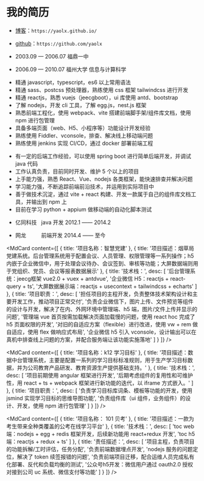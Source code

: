 # 我的简历

<MdTitle text="基本信息" />

- [博客](https://yaolx.github.io/)：`https://yaolx.github.io/`

- [github](https://github.com/yaolx)：`https://github.com/yaolx`

<MdTitle text="教育经历" />

- 2003.09 — 2006.07 福鼎一中

- 2006.09 — 2010.07 福州大学 信息与计算科学

<MdTitle text="技术栈" />

- 精通 javascript，typescript，es6 以上常用语法
- 精通 sass、postcss 预处理器，熟练使用 css 框架 tailwindcss 进行开发
- 精通 reactjs，熟悉 vuejs（jeecgboot），ui 库使用 antd、bootstrap
- 了解 nodejs，开发 cli 工具，了解 egg.js，nest.js 框架
- 熟悉前端工程化，使用 webpack、vite 搭建前端脚手架/组件库文档，使用 npm 进行包管理
- 具备多端页面（web、H5、小程序等）功能设计开发经验
- 熟练使用 Fiddler、vconsole，排查、解决线上移动端问题
- 熟练使用 jenkins 实现 CI/CD，通过 docker 部署前端工程

<MdTitle text="个人评价" />

- 有一定的后端工作经验，可以使用 spring boot 进行简单后端开发，并调试 java 代码
- 工作认真负责，目前同时开发、维护 5 个以上的项目
- 上手能力强，熟悉 React、Vue、nodejs 各类框架，能快速排查并解决问题
- 学习能力强，不断追踪前端前沿技术，并运用到实际项目中
- 善于做技术沉淀，通过 vite + react 构建、开发一款属于自己的组件库文档工具，并输出到 npm 上
- 目前在学习 python + appium 做移动端的自动化脚本测试

<MdTitle text="工作经历" />

- 亿同科技 &nbsp; java 开发 2012.1 —— 2014.2

- 网龙 &emsp; &emsp; 前端开发 2014.4 —— 至今

<MdTitle text="项目经验" />

<MdCard
  content={[
    {
      title: '项目名称：智慧党建'
    },
    {
      title:
        '项目描述：烟草局党建系统。后台管理系统用于配置会议、人员管理、权限管理等一系列操作；h5 内嵌于企业微信中，用于处理会议待办、会议签到、审核等功能；大屏数据端则用于党组织、党员、会议等报表数据展示'
    },
    {
      title: '技术栈：',
      desc: [
        '后台管理系统：jeecg框架 vue2.0 + vuex + antdvue',
        '企业微信 H5：reactjs + react-query + ts',
        '大屏数据展示端：reactjs + usecontext + tailwindcss + echarts'
      ]
    },
    {
      title: '项目职责：',
      desc: [
        '担任项目的主程开发，负责整体技术架构设计和主要开发工作，推动项目正常交付',
        '负责企业微信下，图片上传、文件预览等组件的设计与开发，解决了在内、外网环境中管理端、h5 端，图片/文件上传并显示的问题',
        '管理端 vue 首页按需加载解决页面加载慢的问题，使用 react hoc 完成了 h5 页面权限的开发',
        '对旧的自适应方案（flexible）进行改进，使用 vw + rem 做自适应，使用 flex 做响应式布局',
        '企业微信 h5 引入 vconsole，设计输出可以在真机中排查线上问题的方案，并配合服务端让该功能实施落地'
      ]
    }
  ]}
/>

<MdCard
  content={[
    {
      title: '项目名称：k12 学习目标'
    },
    {
      title:
        '项目描述：数据中台管理系统，主要是配置一系列的学习目标标准规则，用于生产学习目标数据，并为公司教育产品研发、教育资源生产提供基础支持。'
    },
    {
      title: '技术栈：',
      desc: [
        '项目前期使用 angular 框架进行开发',
        '后期考虑组件的复用性和可维护性，用 react + ts + webpack 框架进行新功能的迭代，以 iframe 方式嵌入。'
      ]
    },
    {
      title: '项目职责：',
      desc: [
        '负责学习目标库词条、模板等功能的开发，使用 jsmind 实现学习目标的思维导图功能',
        '负责组件库（ui 组件，业务组件）的设计、开发，使用 npm 进行包管理'
      ]
    }
  ]}
/>

<MdCard
  content={[
    {
      title: '项目名称： 101 贝考'
    },
    {
      title: '项目描述：一款为考生带来全种类覆盖的公考在线学习平台'
    },
    {
      title: '技术栈：',
      desc: [
        'toc web 端：nodejs + egg + redis 框架开发，后续新功能用 react+redux 开发',
        'toc h5 端：reactjs + redux + ts'
      ]
    },
    {
      title: '责任描述：',
      desc: [
        '项目主程，负责项目的功能拆解/工时评估，任务分配',
        '负责前端数据埋点开发',
        'nodejs 服务的问题定位，解决了 token 续签报错的问题',
        '负责前端项目迁移，配合运维人员完成私有化部署、反代和负载均衡的测试',
        '公众号h5开发：微信用户通过 oauth2.0 授权对接到公司 uc 系统、微信支付等功能'
      ]
    }
  ]}
/>
